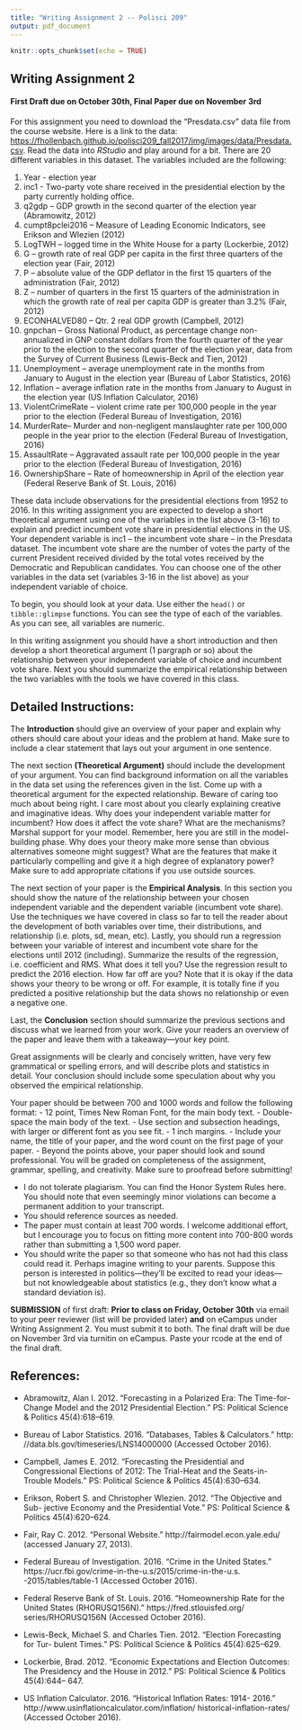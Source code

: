 ```yaml
---
title: "Writing Assignment 2 -- Polisci 209"
output: pdf_document
---
```


```r
knitr::opts_chunk$set(echo = TRUE)
```

## Writing Assignment 2
#### First Draft due on October 30th, Final Paper due on November 3rd

For this assignment you need to download the "Presdata.csv" data file from the course website. Here is a link to the data: [https://fhollenbach.github.io/polisci209_fall2017/img/images/data/Presdata.csv](https://fhollenbach.github.io/polisci209_fall2017/img/images/data/Presdata.csv). Read the data into _RStudio_ and play around for a bit. There are 20 different variables in this dataset. The variables included are the following:

1. Year - election year
1. inc1 - Two-party vote share received in the presidential election by the party currently holding office.
1. q2gdp – GDP growth in the second quarter of the election year (Abramowitz, 2012)
1. cumpt8pclei2016 – Measure of Leading Economic Indicators, see Erikson and Wlezien (2012)
1. LogTWH – logged time in the White House for a party (Lockerbie, 2012)
1. G – growth rate of real GDP per capita in the first three quarters of the election year (Fair, 2012)
1. P – absolute value of the GDP deflator in the first 15 quarters of the administration (Fair, 2012)
1. Z – number of quarters in the first 15 quarters of the administration in which the growth rate of real per capita GDP is greater than 3.2% (Fair, 2012)
1. ECONHALVED80 – Qtr. 2 real GDP growth (Campbell, 2012)
1. gnpchan – Gross National Product, as percentage change non-annualized in GNP constant dollars from the fourth quarter of the year prior to the election to the second quarter of the election year, data from the Survey of Current Business (Lewis-Beck and Tien, 2012)
1. Unemployment – average unemployment rate in the months from January to August in the election year (Bureau of Labor Statistics, 2016)
1. Inflation – average inflation rate in the months from January to August in the election year (US Inflation Calculator, 2016)
1. ViolentCrimeRate – violent crime rate per 100,000 people in the year prior to the election (Federal Bureau of Investigation, 2016)
1. MurderRate– Murder and non-negligent manslaughter rate per 100,000 people in the year prior to the election (Federal Bureau of Investigation, 2016)
1. AssaultRate – Aggravated assault rate per 100,000 people in the year prior to the election (Federal Bureau of Investigation, 2016)
1. OwnershipShare – Rate of homeownership in April of the election year (Federal Reserve Bank of St. Louis, 2016)

These data include observations for the presidential elections from 1952 to 2016. In this writing assignment you are expected to develop a short theoretical argument using one of the variables in the list above (3-16) to explain and predict incumbent vote share in presidential elections in the US. Your dependent variable is inc1 -- the incumbent vote share -- in the Presdata dataset. The incumbent vote share are the number of votes the party of the current President received divided by the total votes received by the Democratic and Republican candidates. You can choose one of the other variables in the data set (variables 3-16 in the list above) as your independent variable of choice. 

To begin, you should look at your data. Use either the ```head()``` or ```tibble::glimpse``` functions. You can see the type of each of the variables. As you can see, all variables are numeric. 

In this writing assignment you should have a short introduction and then develop a short theoretical argument (1 pargraph or so) about the relationship between your independent variable of choice and incumbent vote share. Next you should summarize the empirical relationship between the two variables with the tools we have covered in this class.

## Detailed Instructions:

The __Introduction__ should give an overview of your paper and explain why others should care about your ideas and the problem at hand. Make sure to include a clear statement that lays out your argument in one sentence. 

The next section __(Theoretical Argument)__ should include the development of your argument. You can find background information on all the variables in the data set using the references given in the list. Come up with a theoretical argument for the expected relationship. Beware of caring too much about being right. I care most about you clearly explaining creative and imaginative ideas. Why does your independent variable matter for incumbent? How does it affect the vote share? What are the mechanisms? Marshal support for your model. Remember, here you are still in the model-building phase. Why does your theory make more sense than obvious alternatives someone might suggest? What are the features that make it particularly compelling and give it a high degree of explanatory power? Make sure to add appropriate citations if you use outside sources. 

The next section of your paper is the __Empirical Analysis__. In this section you should show the nature of the relationship between your chosen independent variable and the dependent variable (incumbent vote share). Use the techniques we have covered in class so far to tell the reader about the development of both variables over time, their distributions, and relationship (i.e. plots, sd, mean, etc). Lastly, you should run a regression between your variable of interest and incumbent vote share for the elections until 2012 (including). Summarize the results of the regression, i.e. coefficient and RMS. What does it tell you? Use the regression result to predict the 2016 election. How far off are you? Note that it is okay if the data shows your theory to be wrong or off. For example, it is totally fine if you predicted a positive relationship but the data shows no relationship or even a negative one. 

Last, the __Conclusion__ section should summarize the previous sections and discuss what we learned from your work. Give your readers an overview of the paper and leave them with a takeaway—your key point.

Great assignments will be clearly and concisely written, have very few grammatical or spelling errors, and will describe plots and statistics in detail. Your conclusion should include some speculation about why you observed the empirical relationship. 

Your paper should be between 700 and 1000 words and follow the following format:
  - 12 point, Times New Roman Font, for the main body text.
  - Double-space the main body of the text.
  - Use section and subsection headings, with larger or different font as you see fit.
  - 1 inch margins.
  - Include your name, the title of your paper, and the word count on the first page of your paper.
  - Beyond the points above, your paper should look and sound professional. You will be graded on completeness of the assignment, grammar, spelling, and creativity. Make sure to proofread before submitting!

- I do not tolerate plagiarism. You can find the Honor System Rules here. You should note that even seemingly minor violations can become a permanent addition to your transcript. 
- You should reference sources as needed. 
- The paper must contain at least 700 words. I welcome additional effort, but I encourage you to focus on fitting more content into 700-800 words rather than submitting a 1,500 word paper.
- You should write the paper so that someone who has not had this class could read it. Perhaps imagine writing to your parents. Suppose this person is interested in politics—they’ll be excited to read your ideas—but not knowledgeable about statistics (e.g., they don’t know what a standard deviation is).


__SUBMISSION__ of first draft: __Prior to class on Friday, October 30th__ via email to your peer reviewer (list will be provided later) __and__ on eCampus under Writing Assignment 2. You must submit it to both. The final draft will be due on November 3rd via turnitin on eCampus. Paste your rcode at the end of the final draft.


\pagebreak


## References:

- Abramowitz, Alan I. 2012. “Forecasting in a Polarized Era: The Time-for- Change Model and the 2012 Presidential Election.” PS: Political Science & Politics 45(4):618–619.

- Bureau of Labor Statistics. 2016. “Databases, Tables & Calculators.” http: //data.bls.gov/timeseries/LNS14000000 (Accessed October 2016).

- Campbell, James E. 2012. “Forecasting the Presidential and Congressional Elections of 2012: The Trial-Heat and the Seats-in-Trouble Models.” PS: Political Science & Politics 45(4):630–634.

- Erikson, Robert S. and Christopher Wlezien. 2012. “The Objective and Sub- jective Economy and the Presidential Vote.” PS: Political Science & Politics 45(4):620–624.

- Fair, Ray C. 2012. “Personal Website.” http://fairmodel.econ.yale.edu/ (accessed January 27, 2013).

- Federal Bureau of Investigation. 2016. “Crime in the United States.”
https://ucr.fbi.gov/crime-in-the-u.s/2015/crime-in-the-u.s. -2015/tables/table-1 (Accessed October 2016).

- Federal Reserve Bank of St. Louis. 2016. “Homeownership Rate for the United States (RHORUSQ156N).” https://fred.stlouisfed.org/ series/RHORUSQ156N (Accessed October 2016).

- Lewis-Beck, Michael S. and Charles Tien. 2012. “Election Forecasting for Tur- bulent Times.” PS: Political Science & Politics 45(4):625–629.

- Lockerbie, Brad. 2012. “Economic Expectations and Election Outcomes: The Presidency and the House in 2012.” PS: Political Science & Politics 45(4):644– 647.

- US Inflation Calculator. 2016. “Historical Inflation Rates: 1914- 2016.” http://www.usinflationcalculator.com/inflation/ historical-inflation-rates/ (Accessed October 2016).
